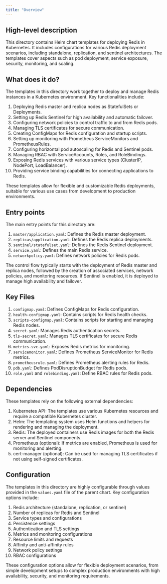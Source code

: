 ```yaml
---
title: "Overview"
---
```


## High-level description
This directory contains Helm chart templates for deploying Redis in Kubernetes. It includes configurations for various Redis deployment scenarios, including standalone, replication, and sentinel architectures. The templates cover aspects such as pod deployment, service exposure, security, monitoring, and scaling.

## What does it do?
The templates in this directory work together to deploy and manage Redis instances in a Kubernetes environment. Key functionalities include:

1. Deploying Redis master and replica nodes as StatefulSets or Deployments.
2. Setting up Redis Sentinel for high availability and automatic failover.
3. Configuring network policies to control traffic to and from Redis pods.
4. Managing TLS certificates for secure communication.
5. Creating ConfigMaps for Redis configuration and startup scripts.
6. Setting up monitoring with Prometheus ServiceMonitors and PrometheusRules.
7. Configuring horizontal pod autoscaling for Redis and Sentinel pods.
8. Managing RBAC with ServiceAccounts, Roles, and RoleBindings.
9. Exposing Redis services with various service types (ClusterIP, NodePort, LoadBalancer).
10. Providing service binding capabilities for connecting applications to Redis.

These templates allow for flexible and customizable Redis deployments, suitable for various use cases from development to production environments.

## Entry points
The main entry points for this directory are:

1. `master/application.yaml`: Defines the Redis master deployment.
2. `replicas/application.yaml`: Defines the Redis replica deployments.
3. `sentinel/statefulset.yaml`: Defines the Redis Sentinel deployment.
4. `service.yaml`: Defines the main Redis service.
5. `networkpolicy.yaml`: Defines network policies for Redis pods.

The control flow typically starts with the deployment of Redis master and replica nodes, followed by the creation of associated services, network policies, and monitoring resources. If Sentinel is enabled, it is deployed to manage high availability and failover.

## Key Files
1. `configmap.yaml`: Defines ConfigMaps for Redis configuration.
2. `health-configmap.yaml`: Contains scripts for Redis health checks.
3. `scripts-configmap.yaml`: Contains scripts for starting and managing Redis nodes.
4. `secret.yaml`: Manages Redis authentication secrets.
5. `tls-secret.yaml`: Manages TLS certificates for secure Redis communication.
6. `metrics-svc.yaml`: Exposes Redis metrics for monitoring.
7. `servicemonitor.yaml`: Defines Prometheus ServiceMonitor for Redis metrics.
8. `prometheusrule.yaml`: Defines Prometheus alerting rules for Redis.
9. `pdb.yaml`: Defines PodDisruptionBudget for Redis pods.
10. `role.yaml` and `rolebinding.yaml`: Define RBAC rules for Redis pods.

## Dependencies
These templates rely on the following external dependencies:

1. Kubernetes API: The templates use various Kubernetes resources and require a compatible Kubernetes cluster.
2. Helm: The templating system uses Helm functions and helpers for rendering and managing the deployment.
3. Redis: The deployed containers use Redis images for both the Redis server and Sentinel components.
4. Prometheus (optional): If metrics are enabled, Prometheus is used for monitoring and alerting.
5. cert-manager (optional): Can be used for managing TLS certificates if not using self-signed certificates.

## Configuration
The templates in this directory are highly configurable through values provided in the `values.yaml` file of the parent chart. Key configuration options include:

1. Redis architecture (standalone, replication, or sentinel)
2. Number of replicas for Redis and Sentinel
3. Service types and configurations
4. Persistence settings
5. Authentication and TLS settings
6. Metrics and monitoring configurations
7. Resource limits and requests
8. Affinity and anti-affinity rules
9. Network policy settings
10. RBAC configurations

These configuration options allow for flexible deployment scenarios, from simple development setups to complex production environments with high availability, security, and monitoring requirements.